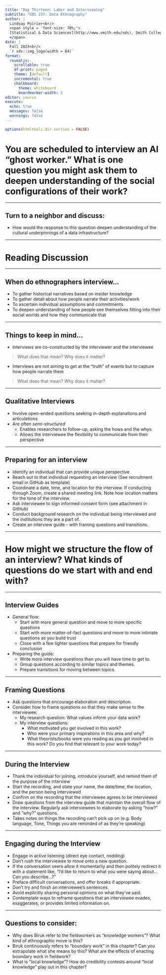 ```yaml
---
title: "Day Thirteen: Labor and Interviewing"
subtitle: "SDS 237: Data Ethnography"
author: |
  Lindsay Poirier<br/>
  <span style = 'font-size: 70%;'>
  [Statistical & Data Sciences](http://www.smith.edu/sds), Smith College<br/>
  </span>
date: |
  Fall 2023<br/>
  `r sds::img_logo(width = 64)`
format: 
  revealjs:
    scrollable: true
    df-print: paged
    theme: [default]
    incremental: true
    chalkboard:
      theme: whiteboard
      boardmarker-width: 5
editor: source
execute:
  echo: true
  messages: false
  warnings: false
---
```



```r
options(htmltools.dir.version = FALSE)
```

# You are scheduled to interview an AI "ghost worker." What is one question you might ask them to deepen understanding of the social configurations of their work?

---

## Turn to a neighbor and discuss:

- How would the response to this question deepen understanding of the cultural underpinnings of a data infrastructure?

---

# Reading Discussion

---

## When do ethnographers interview...

- To gather historical narratives based on insider knowledge 
- To gather detail about how people narrate their activities/work
- To ascertain individual assumptions and commitments
- To deepen understanding of how people see themselves fitting into their social worlds and how they communicate that


---

## Things to keep in mind...

- Interviews are co-constructed by the interviewer and the interviewee

> What does that mean? Why does it matter?

- Interviews are not aiming to get at the "truth" of events but to capture how people narrate them

> What does that mean? Why does it matter?

---

## Qualitative Interviews

- Involve open-ended questions seeking in-depth explanations and articulations
- Are often *semi-structured*
  - Enables researchers to follow-up, asking the hows and the whys
  - Allows the interviewee the flexibility to communicate from their perspective


---

## Preparing for an interview

- Identify an individual that can provide unique perspective 
- Reach out to that individual requesting an interview (See recruitment email in GitHub as template)
- Coordinate a date, time, and location for the interview. If conducting through Zoom, create a shared meeting link. Note how location matters for the tone of the interview.
- Ask interviewee to sign informed consent form (see attachment in GitHub)
- Conduct background research on the individual being interviewed and the institutions they are a part of. 
- Create an interview guide - with framing questions and transitions. 

---

# How might we structure the flow of an interview? What kinds of questions do we start with and end with?

---

## Interview Guides

- General flow:
  - Start with more general question and move to more specific questions
  - Start with more matter-of-fact questions and move to more intimate questions as you build trust 
  - Close with a few lighter questions that prepare for friendly conclusion
- Preparing the guide:
  - Write more interview questions than you will have time to get to.
  - Group questions according to similar topics and themes. 
  - Prepare transitions for moving between topics.

---

## Framing Questions

- Ask questions that encourage elaboration and description.
- Consider how to frame questions so that they make sense to the interviewee:
  - My research question: What values inform your data work?
  - My interview questions: 
    - What motivated you get involved in this work? 
    - Who were your primary inspirations in this area and why?
    - What theorists/books were you reading as you got involved in this work? Do you find that relevant to your work today?

---

## During the Interview

- Thank the individual for joining, introduce yourself, and remind them of the purpose of the interview
- Start the recording, and state your name, the date/time, the location, and the person being interviewed
- Confirm on the recording that the interviewee agrees to be interviewed
- Draw questions from the interview guide that maintain the overall flow of the interview. Regularly ask interviewees to elaborate by asking "how?" and "why?" questions. 
- Takes notes on things the recording can't pick up on (e.g. Body language, Tone, Things you are reminded of as they're speaking) 

---

## Engaging during the Interview

- Engage in active listening (direct eye contact, nodding)
- Don’t rush the interviewee to move onto a new question.
- If the conversation veers allow it momentarily and then politely redirect it with a statement like, "I'd like to return to what you were saying about… Can you describe…?"
- Preface difficult conversations, and offer breaks if appropriate. 
- Don’t try and finish an interviewee's sentences. 
- Avoid explicitly sharing personal opinions on what they've said.
- Contemplate ways to reframe questions that an interviewee evades, exaggerates, or provides limited information on.

---

## Questions to consider:

  - Why does Biruk refer to the fieldworkers as "knowledge workers"? What kind of ethnographic move is this?
  - Biruk continuously refers to "boundary work" in this chapter? Can you extrapolate what she means by this? What are the effects of enacting boundary work in fieldwork?
  - What is "local knowledge"? How do credibility contests around "local knowledge" play out in this chapter? 

  


